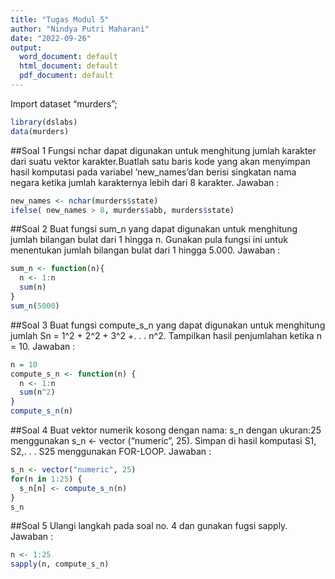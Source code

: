 ```yaml
---
title: "Tugas Modul 5"
author: "Nindya Putri Maharani"
date: "2022-09-26"
output:
  word_document: default
  html_document: default
  pdf_document: default
---
```


Import dataset "murders";
```r
library(dslabs)
data(murders)
```
##Soal 1
Fungsi nchar dapat digunakan untuk menghitung jumlah karakter dari suatu vektor karakter.Buatlah satu baris kode yang akan menyimpan hasil komputasi pada variabel ‘new_names’dan berisi singkatan nama negara ketika jumlah karakternya lebih dari 8 karakter.
Jawaban :
```r
new_names <- nchar(murders$state)
ifelse( new_names > 8, murders$abb, murders$state)
```

##Soal 2
Buat fungsi sum_n yang dapat digunakan untuk menghitung jumlah bilangan bulat dari 1
hingga n. Gunakan pula fungsi ini untuk menentukan jumlah bilangan bulat dari 1 hingga
5.000.
Jawaban :
```r
sum_n <- function(n){
  n <- 1:n
  sum(n)
}
sum_n(5000)
```

##Soal 3
Buat fungsi compute_s_n yang dapat digunakan untuk menghitung jumlah Sn = 1^2 + 2^2 + 3^2 +. . . n^2. Tampilkan hasil penjumlahan ketika n = 10.
Jawaban :
```r
n = 10
compute_s_n <- function(n) {
  n <- 1:n
  sum(n^2)
}
compute_s_n(n)
```

##Soal 4
Buat vektor numerik kosong dengan nama: s_n dengan ukuran:25 menggunakan s_n <-
vector ("numeric", 25). Simpan di hasil komputasi S1, S2,. . . S25 menggunakan FOR-LOOP.
Jawaban :
```r
s_n <- vector("numeric", 25)
for(n in 1:25) {
  s_n[n] <- compute_s_n(n)
}
s_n
```


##Soal 5
Ulangi langkah pada soal no. 4 dan gunakan fugsi sapply.
Jawaban :
```r
n <- 1:25
sapply(n, compute_s_n)
```
